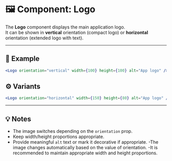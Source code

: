 
# 🖼️ Component: Logo

The **Logo** component displays the main application logo.  
It can be shown in **vertical** orientation (compact logo) or **horizontal** orientation (extended logo with text).

---

## 📸 Example

```jsx
<Logo orientation="vertical" width={100} height={100} alt="App logo" />
```

## ⚙️ Variants

```jsx
<Logo orientation="horizontal" width={150} height={80} alt="App logo" />
```

---

## 💡 Notes

- The image switches depending on the `orientation` prop.
- Keep width/height proportions appropriate.
- Provide meaningful `alt` text or mark it decorative if appropriate.
  -The image changes automatically based on the value of orientation.
  -It is recommended to maintain appropriate width and height proportions.
